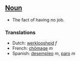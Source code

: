 ==[[Noun]]==

*The fact of having no job.

===Translations===

*Dutch: [[werkloosheid]] ''f''
*French: [[chômage]] ''m''
*Spanish: [[desempleo]] ''m'', [[paro]] ''m''